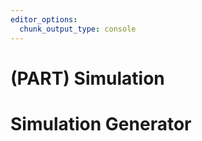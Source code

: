 ```yaml
---
editor_options:
  chunk_output_type: console
---
```


# (PART) Simulation {-}

# Simulation Generator {#generator}
